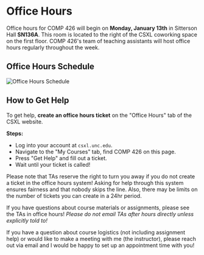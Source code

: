 # Office Hours

Office hours for COMP 426 will begin on **Monday, January 13th** in Sitterson Hall **SN136A**. This room is located to the right of the CSXL coworking space on the first floor. COMP 426's team of teaching assistants will host office hours regularly throughout the week.

## Office Hours Schedule
![Office Hours Schedule](/images/office-hours.png)

## How to Get Help

To get help, **create an office hours ticket** on the "Office Hours" tab of the CSXL website.

**Steps:**
- Log into your account at `csxl.unc.edu`.
- Navigate to the "My Courses" tab, find COMP 426 on this page.
- Press "Get Help" and fill out a ticket.
- Wait until your ticket is called!

Please note that TAs reserve the right to turn you away if you do not create a ticket in the office hours system! Asking for help through this system ensures fairness and that nobody skips the line. Also, there may be limits on the number of tickets you can create in a 24hr period.

If you have questions about course materials or assignments, please see the TAs in office hours! *Please do not email TAs after hours directly unless explicitly told to!*

If you have a question about course logistics (not including assignment help) or would like to make a meeting with me (the instructor), please reach out via email and I would be happy to set up an appointment time with you!
